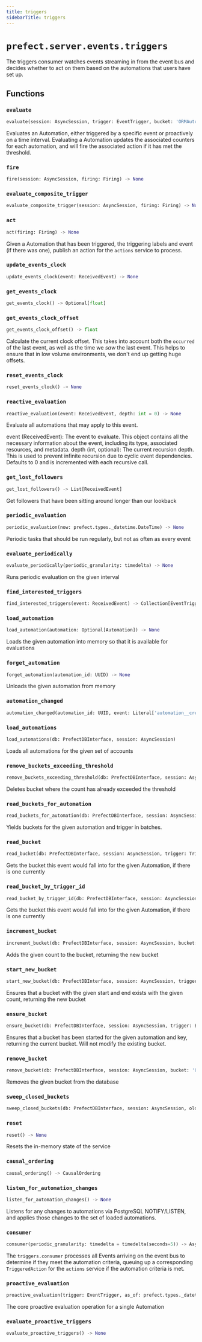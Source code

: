 ```yaml
---
title: triggers
sidebarTitle: triggers
---
```


# `prefect.server.events.triggers`



The triggers consumer watches events streaming in from the event bus and decides whether
to act on them based on the automations that users have set up.


## Functions

### `evaluate` <sup><a href="https://github.com/PrefectHQ/prefect/blob/main/src/prefect/server/events/triggers.py#L82" target="_blank"><Icon icon="github" style="width: 14px; height: 14px;" /></a></sup>

```python
evaluate(session: AsyncSession, trigger: EventTrigger, bucket: 'ORMAutomationBucket', now: prefect.types._datetime.DateTime, triggering_event: Optional[ReceivedEvent]) -> 'ORMAutomationBucket | None'
```


Evaluates an Automation, either triggered by a specific event or proactively
on a time interval.  Evaluating a Automation updates the associated counters for
each automation, and will fire the associated action if it has met the threshold.


### `fire` <sup><a href="https://github.com/PrefectHQ/prefect/blob/main/src/prefect/server/events/triggers.py#L278" target="_blank"><Icon icon="github" style="width: 14px; height: 14px;" /></a></sup>

```python
fire(session: AsyncSession, firing: Firing) -> None
```

### `evaluate_composite_trigger` <sup><a href="https://github.com/PrefectHQ/prefect/blob/main/src/prefect/server/events/triggers.py#L289" target="_blank"><Icon icon="github" style="width: 14px; height: 14px;" /></a></sup>

```python
evaluate_composite_trigger(session: AsyncSession, firing: Firing) -> None
```

### `act` <sup><a href="https://github.com/PrefectHQ/prefect/blob/main/src/prefect/server/events/triggers.py#L374" target="_blank"><Icon icon="github" style="width: 14px; height: 14px;" /></a></sup>

```python
act(firing: Firing) -> None
```


Given a Automation that has been triggered, the triggering labels and event
(if there was one), publish an action for the `actions` service to process.


### `update_events_clock` <sup><a href="https://github.com/PrefectHQ/prefect/blob/main/src/prefect/server/events/triggers.py#L436" target="_blank"><Icon icon="github" style="width: 14px; height: 14px;" /></a></sup>

```python
update_events_clock(event: ReceivedEvent) -> None
```

### `get_events_clock` <sup><a href="https://github.com/PrefectHQ/prefect/blob/main/src/prefect/server/events/triggers.py#L456" target="_blank"><Icon icon="github" style="width: 14px; height: 14px;" /></a></sup>

```python
get_events_clock() -> Optional[float]
```

### `get_events_clock_offset` <sup><a href="https://github.com/PrefectHQ/prefect/blob/main/src/prefect/server/events/triggers.py#L461" target="_blank"><Icon icon="github" style="width: 14px; height: 14px;" /></a></sup>

```python
get_events_clock_offset() -> float
```


Calculate the current clock offset.  This takes into account both the `occurred`
of the last event, as well as the time we _saw_ the last event.  This helps to
ensure that in low volume environments, we don't end up getting huge offsets.


### `reset_events_clock` <sup><a href="https://github.com/PrefectHQ/prefect/blob/main/src/prefect/server/events/triggers.py#L477" target="_blank"><Icon icon="github" style="width: 14px; height: 14px;" /></a></sup>

```python
reset_events_clock() -> None
```

### `reactive_evaluation` <sup><a href="https://github.com/PrefectHQ/prefect/blob/main/src/prefect/server/events/triggers.py#L484" target="_blank"><Icon icon="github" style="width: 14px; height: 14px;" /></a></sup>

```python
reactive_evaluation(event: ReceivedEvent, depth: int = 0) -> None
```


Evaluate all automations that may apply to this event.

event (ReceivedEvent): The event to evaluate. This object contains all the necessary information
    about the event, including its type, associated resources, and metadata.
depth (int, optional): The current recursion depth. This is used to prevent infinite recursion
    due to cyclic event dependencies. Defaults to 0 and is incremented with
    each recursive call.


### `get_lost_followers` <sup><a href="https://github.com/PrefectHQ/prefect/blob/main/src/prefect/server/events/triggers.py#L598" target="_blank"><Icon icon="github" style="width: 14px; height: 14px;" /></a></sup>

```python
get_lost_followers() -> List[ReceivedEvent]
```


Get followers that have been sitting around longer than our lookback


### `periodic_evaluation` <sup><a href="https://github.com/PrefectHQ/prefect/blob/main/src/prefect/server/events/triggers.py#L603" target="_blank"><Icon icon="github" style="width: 14px; height: 14px;" /></a></sup>

```python
periodic_evaluation(now: prefect.types._datetime.DateTime) -> None
```


Periodic tasks that should be run regularly, but not as often as every event


### `evaluate_periodically` <sup><a href="https://github.com/PrefectHQ/prefect/blob/main/src/prefect/server/events/triggers.py#L624" target="_blank"><Icon icon="github" style="width: 14px; height: 14px;" /></a></sup>

```python
evaluate_periodically(periodic_granularity: timedelta) -> None
```


Runs periodic evaluation on the given interval


### `find_interested_triggers` <sup><a href="https://github.com/PrefectHQ/prefect/blob/main/src/prefect/server/events/triggers.py#L658" target="_blank"><Icon icon="github" style="width: 14px; height: 14px;" /></a></sup>

```python
find_interested_triggers(event: ReceivedEvent) -> Collection[EventTrigger]
```

### `load_automation` <sup><a href="https://github.com/PrefectHQ/prefect/blob/main/src/prefect/server/events/triggers.py#L663" target="_blank"><Icon icon="github" style="width: 14px; height: 14px;" /></a></sup>

```python
load_automation(automation: Optional[Automation]) -> None
```


Loads the given automation into memory so that it is available for evaluations


### `forget_automation` <sup><a href="https://github.com/PrefectHQ/prefect/blob/main/src/prefect/server/events/triggers.py#L681" target="_blank"><Icon icon="github" style="width: 14px; height: 14px;" /></a></sup>

```python
forget_automation(automation_id: UUID) -> None
```


Unloads the given automation from memory


### `automation_changed` <sup><a href="https://github.com/PrefectHQ/prefect/blob/main/src/prefect/server/events/triggers.py#L689" target="_blank"><Icon icon="github" style="width: 14px; height: 14px;" /></a></sup>

```python
automation_changed(automation_id: UUID, event: Literal['automation__created', 'automation__updated', 'automation__deleted']) -> None
```

### `load_automations` <sup><a href="https://github.com/PrefectHQ/prefect/blob/main/src/prefect/server/events/triggers.py#L704" target="_blank"><Icon icon="github" style="width: 14px; height: 14px;" /></a></sup>

```python
load_automations(db: PrefectDBInterface, session: AsyncSession)
```


Loads all automations for the given set of accounts


### `remove_buckets_exceeding_threshold` <sup><a href="https://github.com/PrefectHQ/prefect/blob/main/src/prefect/server/events/triggers.py#L720" target="_blank"><Icon icon="github" style="width: 14px; height: 14px;" /></a></sup>

```python
remove_buckets_exceeding_threshold(db: PrefectDBInterface, session: AsyncSession, trigger: EventTrigger)
```


Deletes bucket where the count has already exceeded the threshold


### `read_buckets_for_automation` <sup><a href="https://github.com/PrefectHQ/prefect/blob/main/src/prefect/server/events/triggers.py#L735" target="_blank"><Icon icon="github" style="width: 14px; height: 14px;" /></a></sup>

```python
read_buckets_for_automation(db: PrefectDBInterface, session: AsyncSession, trigger: Trigger, batch_size: int = AUTOMATION_BUCKET_BATCH_SIZE) -> AsyncGenerator['ORMAutomationBucket', None]
```


Yields buckets for the given automation and trigger in batches.


### `read_bucket` <sup><a href="https://github.com/PrefectHQ/prefect/blob/main/src/prefect/server/events/triggers.py#L769" target="_blank"><Icon icon="github" style="width: 14px; height: 14px;" /></a></sup>

```python
read_bucket(db: PrefectDBInterface, session: AsyncSession, trigger: Trigger, bucketing_key: Tuple[str, ...]) -> Optional['ORMAutomationBucket']
```


Gets the bucket this event would fall into for the given Automation, if there is
one currently


### `read_bucket_by_trigger_id` <sup><a href="https://github.com/PrefectHQ/prefect/blob/main/src/prefect/server/events/triggers.py#L786" target="_blank"><Icon icon="github" style="width: 14px; height: 14px;" /></a></sup>

```python
read_bucket_by_trigger_id(db: PrefectDBInterface, session: AsyncSession, automation_id: UUID, trigger_id: UUID, bucketing_key: Tuple[str, ...]) -> 'ORMAutomationBucket | None'
```


Gets the bucket this event would fall into for the given Automation, if there is
one currently


### `increment_bucket` <sup><a href="https://github.com/PrefectHQ/prefect/blob/main/src/prefect/server/events/triggers.py#L809" target="_blank"><Icon icon="github" style="width: 14px; height: 14px;" /></a></sup>

```python
increment_bucket(db: PrefectDBInterface, session: AsyncSession, bucket: 'ORMAutomationBucket', count: int, last_event: Optional[ReceivedEvent]) -> 'ORMAutomationBucket'
```


Adds the given count to the bucket, returning the new bucket


### `start_new_bucket` <sup><a href="https://github.com/PrefectHQ/prefect/blob/main/src/prefect/server/events/triggers.py#L860" target="_blank"><Icon icon="github" style="width: 14px; height: 14px;" /></a></sup>

```python
start_new_bucket(db: PrefectDBInterface, session: AsyncSession, trigger: EventTrigger, bucketing_key: Tuple[str, ...], start: prefect.types._datetime.DateTime, end: prefect.types._datetime.DateTime, count: int, triggered_at: Optional[prefect.types._datetime.DateTime] = None) -> 'ORMAutomationBucket'
```


Ensures that a bucket with the given start and end exists with the given count,
returning the new bucket


### `ensure_bucket` <sup><a href="https://github.com/PrefectHQ/prefect/blob/main/src/prefect/server/events/triggers.py#L917" target="_blank"><Icon icon="github" style="width: 14px; height: 14px;" /></a></sup>

```python
ensure_bucket(db: PrefectDBInterface, session: AsyncSession, trigger: EventTrigger, bucketing_key: Tuple[str, ...], start: prefect.types._datetime.DateTime, end: prefect.types._datetime.DateTime, last_event: Optional[ReceivedEvent], initial_count: int = 0) -> 'ORMAutomationBucket'
```


Ensures that a bucket has been started for the given automation and key,
returning the current bucket.  Will not modify the existing bucket.


### `remove_bucket` <sup><a href="https://github.com/PrefectHQ/prefect/blob/main/src/prefect/server/events/triggers.py#L970" target="_blank"><Icon icon="github" style="width: 14px; height: 14px;" /></a></sup>

```python
remove_bucket(db: PrefectDBInterface, session: AsyncSession, bucket: 'ORMAutomationBucket')
```


Removes the given bucket from the database


### `sweep_closed_buckets` <sup><a href="https://github.com/PrefectHQ/prefect/blob/main/src/prefect/server/events/triggers.py#L984" target="_blank"><Icon icon="github" style="width: 14px; height: 14px;" /></a></sup>

```python
sweep_closed_buckets(db: PrefectDBInterface, session: AsyncSession, older_than: prefect.types._datetime.DateTime) -> None
```

### `reset` <sup><a href="https://github.com/PrefectHQ/prefect/blob/main/src/prefect/server/events/triggers.py#L994" target="_blank"><Icon icon="github" style="width: 14px; height: 14px;" /></a></sup>

```python
reset() -> None
```


Resets the in-memory state of the service


### `causal_ordering` <sup><a href="https://github.com/PrefectHQ/prefect/blob/main/src/prefect/server/events/triggers.py#L1002" target="_blank"><Icon icon="github" style="width: 14px; height: 14px;" /></a></sup>

```python
causal_ordering() -> CausalOrdering
```

### `listen_for_automation_changes` <sup><a href="https://github.com/PrefectHQ/prefect/blob/main/src/prefect/server/events/triggers.py#L1006" target="_blank"><Icon icon="github" style="width: 14px; height: 14px;" /></a></sup>

```python
listen_for_automation_changes() -> None
```


Listens for any changes to automations via PostgreSQL NOTIFY/LISTEN,
and applies those changes to the set of loaded automations.


### `consumer` <sup><a href="https://github.com/PrefectHQ/prefect/blob/main/src/prefect/server/events/triggers.py#L1075" target="_blank"><Icon icon="github" style="width: 14px; height: 14px;" /></a></sup>

```python
consumer(periodic_granularity: timedelta = timedelta(seconds=5)) -> AsyncGenerator[MessageHandler, None]
```


The `triggers.consumer` processes all Events arriving on the event bus to
determine if they meet the automation criteria, queuing up a corresponding
`TriggeredAction` for the `actions` service if the automation criteria is met.


### `proactive_evaluation` <sup><a href="https://github.com/PrefectHQ/prefect/blob/main/src/prefect/server/events/triggers.py#L1134" target="_blank"><Icon icon="github" style="width: 14px; height: 14px;" /></a></sup>

```python
proactive_evaluation(trigger: EventTrigger, as_of: prefect.types._datetime.DateTime) -> prefect.types._datetime.DateTime
```


The core proactive evaluation operation for a single Automation


### `evaluate_proactive_triggers` <sup><a href="https://github.com/PrefectHQ/prefect/blob/main/src/prefect/server/events/triggers.py#L1186" target="_blank"><Icon icon="github" style="width: 14px; height: 14px;" /></a></sup>

```python
evaluate_proactive_triggers() -> None
```
